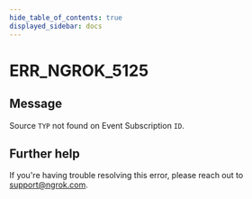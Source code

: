 ```yaml
---
hide_table_of_contents: true
displayed_sidebar: docs
---
```



# ERR_NGROK_5125

## Message

Source `TYP` not found on Event Subscription `ID`.

<ErrorDetails error="err_ngrok_5125" />

## Further help

If you're having trouble resolving this error, please reach out to [support@ngrok.com](mailto:support@ngrok.com?subject=Help%20with%20ERR_NGROK_5125).
